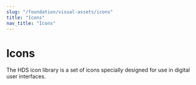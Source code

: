 ```yaml
---
slug: "/foundation/visual-assets/icons"
title: "Icons"
nav_title: "Icons"
---
```



# Icons

<LeadParagraph>
  The HDS icon library is a set of icons specially designed for use in digital user interfaces.
</LeadParagraph>
